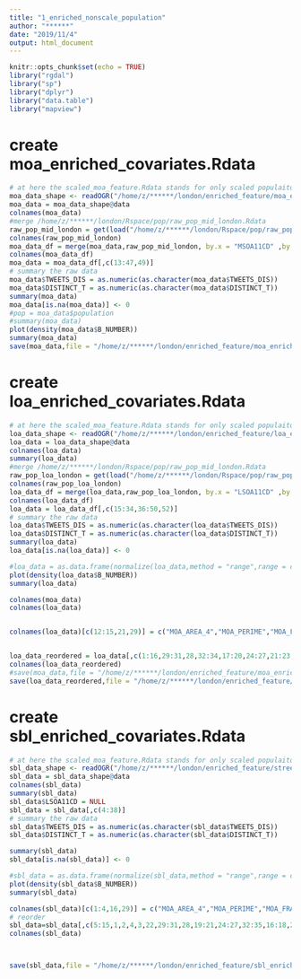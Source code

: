 ```yaml
---
title: "1_enriched_nonscale_population"
author: "******"
date: "2019/11/4"
output: html_document
---
```


```r
knitr::opts_chunk$set(echo = TRUE)
library("rgdal")
library("sp")
library("dplyr")
library("data.table")
library("mapview")
```

# create moa_enriched_covariates.Rdata

```r
# at here the scaled_moa_feature.Rdata stands for only scaled populaiton 
moa_data_shape <- readOGR("/home/z/******/london/enriched_feature/moa_enriched.shp")
moa_data = moa_data_shape@data
colnames(moa_data)
#merge /home/z/******/london/Rspace/pop/raw_pop_mid_london.Rdata
raw_pop_mid_london = get(load("/home/z/******/london/Rspace/pop/raw_pop_mid_london.Rdata"))
colnames(raw_pop_mid_london)
moa_data_df = merge(moa_data,raw_pop_mid_london, by.x = "MSOA11CD" ,by.y = "AreaCodes")
colnames(moa_data_df)
moa_data = moa_data_df[,c(13:47,49)]
# summary the raw data
moa_data$TWEETS_DIS = as.numeric(as.character(moa_data$TWEETS_DIS))
moa_data$DISTINCT_T = as.numeric(as.character(moa_data$DISTINCT_T))
summary(moa_data)
moa_data[is.na(moa_data)] <- 0
#pop = moa_data$population
#summary(moa_data)
plot(density(moa_data$B_NUMBER))
summary(moa_data)
save(moa_data,file = "/home/z/******/london/enriched_feature/moa_enriched_covariates_nonscaled.Rdata")


```


# create loa_enriched_covariates.Rdata

```r
# at here the scaled_moa_feature.Rdata stands for only scaled populaiton 
loa_data_shape <- readOGR("/home/z/******/london/enriched_feature/loa_enriched.shp")
loa_data = loa_data_shape@data
colnames(loa_data)
summary(loa_data)
#merge /home/z/******/london/Rspace/pop/raw_pop_mid_london.Rdata
raw_pop_loa_london = get(load("/home/z/******/london/Rspace/pop/raw_pop_london_low.Rdata"))
colnames(raw_pop_loa_london)
loa_data_df = merge(loa_data,raw_pop_loa_london, by.x = "LSOA11CD" ,by.y = "AreaCodes")
colnames(loa_data_df)
loa_data = loa_data_df[,c(15:34,36:50,52)]
# summary the raw data
loa_data$TWEETS_DIS = as.numeric(as.character(loa_data$TWEETS_DIS))
loa_data$DISTINCT_T = as.numeric(as.character(loa_data$DISTINCT_T))
summary(loa_data)
loa_data[is.na(loa_data)] <- 0

#loa_data = as.data.frame(normalize(loa_data,method = "range",range = c(0, 1)))
plot(density(loa_data$B_NUMBER))
summary(loa_data)

```

```r
colnames(moa_data)
colnames(loa_data)


colnames(loa_data)[c(12:15,21,29)] = c("MOA_AREA_4","MOA_PERIME","MOA_FRACTA","MOA_SHAPE","MOA_B_RATI","SBRO_STDDE")


loa_data_reordered = loa_data[,c(1:16,29:31,28,32:34,17:20,24:27,21:23,35:36)]
colnames(loa_data_reordered)
#save(moa_data,file = "/home/z/******/london/enriched_feature/moa_enriched_covariates.Rdata")
save(loa_data_reordered,file = "/home/z/******/london/enriched_feature/loa_enriched_covariates_nonscaled.Rdata")

```


# create sbl_enriched_covariates.Rdata
```r
# at here the scaled_moa_feature.Rdata stands for only scaled populaiton 
sbl_data_shape <- readOGR("/home/z/******/london/enriched_feature/street_blocksl_withinloa.shp")
sbl_data = sbl_data_shape@data
colnames(sbl_data)
summary(sbl_data)
sbl_data$LSOA11CD = NULL
sbl_data = sbl_data[,c(4:38)]
# summary the raw data
sbl_data$TWEETS_DIS = as.numeric(as.character(sbl_data$TWEETS_DIS))
sbl_data$DISTINCT_T = as.numeric(as.character(sbl_data$DISTINCT_T))

summary(sbl_data)
sbl_data[is.na(sbl_data)] <- 0

#sbl_data = as.data.frame(normalize(sbl_data,method = "range",range = c(0, 1)))
plot(density(sbl_data$B_NUMBER))
summary(sbl_data)
```

```r
colnames(sbl_data)[c(1:4,16,29)] = c("MOA_AREA_4","MOA_PERIME","MOA_FRACTA","MOA_SHAPE","MOA_B_RATI","SBRO_STDDE")
# reorder
sbl_data=sbl_data[,c(5:15,1,2,4,3,22,29:31,28,19:21,24:27,32:35,16:18,23)]
colnames(sbl_data)



save(sbl_data,file = "/home/z/******/london/enriched_feature/sbl_enriched_covariates_nonscaled.Rdata")
```

